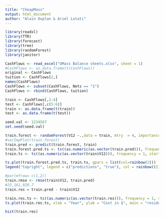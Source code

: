 ```yaml
---
title: "CheapMass"
output: html_document
author: "Alain Duplan & Ariel Lutati"
---
```



```r
library(readxl)
library(TTR)
library(forecast)
library(tree)
library(randomForest)
library(janitor)
```
```r
CashFlows <- read_excel("UMass Balance sheets.xlsx", sheet = 1)
#CashFlows <- as.data.frame(t(CashFlows))
original <- CashFlows
tuition <- CashFlows[2,]
names(CashFlows)
CashFlows <- subset(CashFlows, Nets == "1")
CashFlows <- rbind(CashFlows, tuition)
```

```r
train <- CashFlows[,2:4]
test <- CashFlows[,c(5:6)]
train <- as.data.frame(t(train))
test <- as.data.frame(t(test))
```
```r
seed.val <- 1234567
set.seed(seed.val)
```

```r
train.forest <- randomForest(V12 ~.,data = train, mtry  = 4, importance = T)
#varImpPlot(train.forest)
train.pred <- predict(train.forest, train)
train.forest.pred.ts <- ts((as.numeric(as.vector(train.pred))), frequency = 1, start = c(2015, 1))
train.ts <- ts((as.numeric(as.vector(train$V12))), frequency = 1, start = c(2015, 1))

ts.plot(train.forest.pred.ts, train.ts, gpars = list(col=rainbow(2))) 
legend("topright", legend = c("predictions", "true"), col = rainbow((2)), lty = 1)
```

```r
#par(mfrow= c(1,2))
train.rmse <- rmse(train$V12, train.pred)
#23,161,920.7
train.res = train.pred - train$V12

train.res.ts <- ts((as.numeric(as.vector(train.res))), frequency = 1, start = c(2015, 1))
ts.plot(train.res.ts, xlab = "Year", ylab = "Cost in $", main = "residuals")

hist(train.res)
```